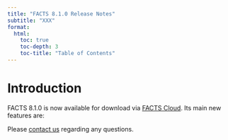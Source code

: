 ```yaml
---
title: "FACTS 8.1.0 Release Notes"
subtitle: "XXX"
format:
  html:
    toc: true
    toc-depth: 3
    toc-title: "Table of Contents"
---
```


# Introduction

FACTS 8.1.0 is now available for download via [FACTS Cloud](https://factscloud-live.azurewebsites.net/). Its main new features are:




Please [contact us](../../../contact/index.qmd) regarding any questions.